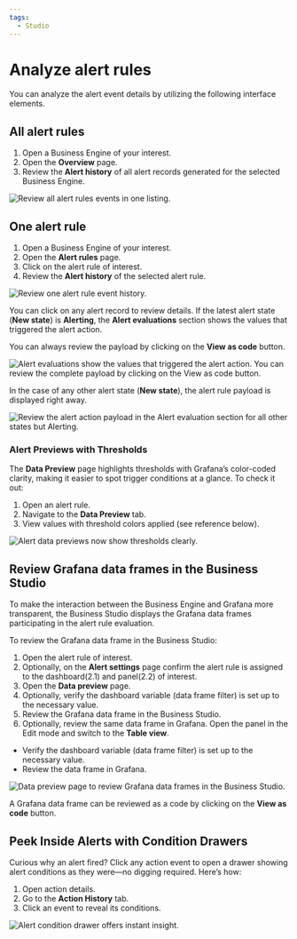 ```yaml
---
tags:
  - Studio
---
```



# Analyze alert rules

You can analyze the alert event details by utilizing the following interface elements.

## All alert rules

1.  Open a Business Engine of your interest.
2.  Open the **Overview** page.
3.  Review the **Alert history** of all alert records generated for the selected Business Engine.

<Image
  title="Review all alert rules events in one listing."
  src="/img/blog/2025-02-05-big-2.4.0/all-alerts.png"
/>

## One alert rule

1.  Open a Business Engine of your interest.
2.  Open the **Alert rules** page.
3.  Click on the alert rule of interest.
4.  Review the **Alert history** of the selected alert rule.

<Image
  title="Review one alert rule event history."
  src="/img/blog/2025-02-05-big-2.4.0/one-alert.png"
/>

You can click on any alert record to review details. If the latest alert state (**New state**) is **Alerting**, the **Alert evaluations** section shows the values that triggered the alert action.

You can always review the payload by clicking on the **View as code** button.

<Image
  title="Alert evaluations show the values that triggered the alert action. You can review the complete payload by clicking on the View as code button."
  src="/img/blog/2025-02-05-big-2.4.0/alerting-state.png"
/>

In the case of any other alert state (**New state**), the alert rule payload is displayed right away.

<Image
  title="Review the alert action payload in the Alert evaluation section for all other states but Alerting."
  src="/img/blog/2025-02-05-big-2.4.0/other-states.png"
/>

### Alert Previews with Thresholds

The **Data Preview** page highlights thresholds with Grafana’s color-coded clarity, making it easier to spot trigger conditions at a glance. To check it out:

1. Open an alert rule.
2. Navigate to the **Data Preview** tab.
3. View values with threshold colors applied (see reference below).

<Image
  title="Alert data previews now show thresholds clearly."
  src="/img/blog/2025-03-17-big-2.7.0/thresholds.png"
/>

## Review Grafana data frames in the Business Studio

To make the interaction between the Business Engine and Grafana more transparent, the Business Studio displays the Grafana data frames participating in the alert rule evaluation.

To review the Grafana data frame in the Business Studio:

1.  Open the alert rule of interest.
2.  Optionally, on the **Alert settings** page confirm the alert rule is assigned to the dashboard(2.1) and panel(2.2) of interest.
3.  Open the **Data preview** page.
4.  Optionally, verify the dashboard variable (data frame filter) is set up to the necessary value.
5.  Review the Grafana data frame in the Business Studio.
6.  Optionally, review the same data frame in Grafana. Open the panel in the Edit mode and switch to the **Table view**.

- Verify the dashboard variable (data frame filter) is set up to the necessary value.
- Review the data frame in Grafana.

<Image
  title="Data preview page to review Grafana data frames in the Business Studio."
  src="/img/docs/business-alerting/data-preview.png"
/>

A Grafana data frame can be reviewed as a code by clicking on the **View as code** button.

## Peek Inside Alerts with Condition Drawers

Curious why an alert fired? Click any action event to open a drawer showing alert conditions as they were—no digging required. Here’s how:

1. Open action details.
2. Go to the **Action History** tab.
3. Click an event to reveal its conditions.

<Image
  title="Alert condition drawer offers instant insight."
  src="/img/blog/2025-03-17-big-2.7.0/alert-drawer.png"
/>
